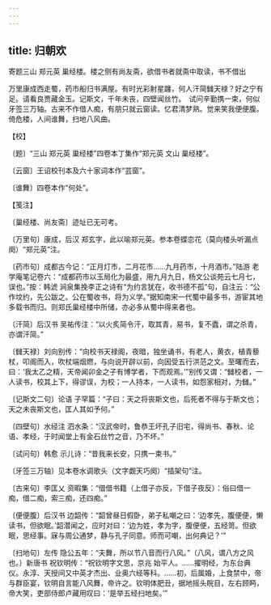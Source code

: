 ```yaml
---
---
---
```

title: 归朝欢
---



寄题三山 郑元英 巢经楼。楼之侧有尚友斋，欲借书者就斋中取读，书不借出





万里康成西走蜀，药市船归书满屋。有时光彩射星躔，何人汗简雠天禄？好之宁有足。请看良贾藏金玉。记斯文，千年未丧，四壁闻丝竹。　试问辛勤携一束，何似牙签三万轴。古来不作借人痴，有朋只就云窗读。忆君清梦熟。觉来笑我便便腹。倚危楼，人间谁舞，扫地八风曲。





【校】


〔题〕“三山 郑元英 巢经楼”四卷本丁集作“郑元英 文山 巢经楼”。

〔云窗〕王诏校刊本及六十家词本作“芸窗”。

〔谁舞〕四卷本作“何处”。





【笺注】


〔巢经楼、尚友斋〕迹址已无可考。

〔万里句〕康成，后汉 郑玄字，此以喻郑元英。参本卷蝶恋花（莫向楼头听漏点阕）“郑元英”注。

〔药市句〕成都古今记：“正月灯市，二月花市……九月药市，十月酒市。”陆游 老学庵笔记卷六：“成都药市以玉局化为最盛，用九月九日，杨文公谈苑云七月七，误也。”按：韩淲 涧泉集挽李正之诗有“为约言犹在，收书德不孤”句，自注云：“公作坟约，先公跋之。公在蜀收书，将为义学。”据知南宋一代蜀中最多书，游宦其地多载书而归。则郑氏巢经楼中所储，亦必多从蜀中得来者也。

〔汗简〕后汉书 吴祐传注：“以火炙简令汗，取其青，易书，复不蠹，谓之杀青，亦谓汗简。”

〔雠天禄〕刘向别传：“向校书天禄阁，夜暗，独坐诵书，有老人，黄衣，植青藜杖，叩阁而入，吹杖端烟燃，与向说开辟以前，向因受五行洪范之文。至曙而去，曰：‘我太乙之精，天帝闻卯金之子有博学者，下而观焉。’”别传又谓：“雠校者，一人读书，校其上下，得谬误，为校；一人持本，一人读书，如怨家相对，为雠。”

〔记斯文二句〕论语 子罕篇：“子曰：天之将丧斯文也，后死者不得与于斯文也；天之未丧斯文也，匡人其如予何。”

〔四壁句〕水经注 泗水条：“汉武帝时，鲁恭王坏孔子旧宅，得尚书、春秋、论语、孝经，于时闻堂上有金石丝竹之音，乃不坏。”

〔试问句〕韩愈 示儿诗：“昔我来长安，只携一束书。”

〔牙签三万轴〕见本卷水调歌头（文字觑天巧阕）“插架句”注。

〔古来句〕李匡乂 资暇集：“借借书籍（上借子亦反，下借子夜反）：俗曰借一痴，借二痴，索三痴，还四痴。”

〔便便腹〕后汉书 边韶传：“韶曾昼日假卧，弟子私嘲之曰：‘边孝先，腹便便，懒读书，但欲眠。’韶潜闻之，应时对曰：‘边为姓，孝为字，腹便便，五经笥。但欲眠，思经事。寐与周公通梦，静与孔子同意。师而可嘲，出何典记？’”

〔扫地句〕左传 隐公五年：“夫舞，所以节八音而行八风。”（八风，谓八方之风也。）新唐书 祝钦明传：“祝钦明字文思，京兆 始平人。……擢明经，为东台典仪。永淳、天授间又中英才杰出、业奥六经等科。……初，后属婚，上食禁中，帝与群臣宴，钦明自言能八风舞，帝许之。钦明体肥丑，据地摇头睆目，左右顾眄，帝大笑，吏部侍郎卢藏用叹曰：‘是举五经扫地矣。’”